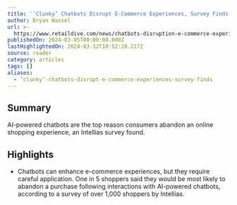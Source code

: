 ```yaml
---
title: '‘Clunky’ Chatbots Disrupt E-Commerce Experiences, Survey Finds'
author: Bryan Wassel
url: >-
  https://www.retaildive.com/news/chatbots-disruption-e-commerce-experience-survey/709322/?utm_source=Sailthru&utm_medium=email&utm_campaign=Issue:%202024-03-07%20Retail%20Dive:%20Tech%20%5Bissue:59843%5D&utm_term=Retail%20Dive:%20Tech
publishedOn: 2024-03-05T00:00:00.000Z
lastHighlightedOn: 2024-03-12T10:52:28.217Z
source: reader
category: articles
tags: []
aliases:
  - ‘clunky’-chatbots-disrupt-e-commerce-experiences-survey-finds
---
```

## Summary

AI-powered chatbots are the top reason consumers abandon an online shopping experience, an Intellias survey found.

## Highlights
- Chatbots can enhance e-commerce experiences, but they require careful application. One in 5 shoppers said they would be most likely to abandon a purchase following interactions with AI-powered chatbots, according to a survey of over 1,000 shoppers by Intellias.
